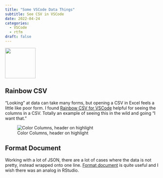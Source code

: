 ```yaml
---
title: "Some VSCode Data Things"
subtitle: See CSV in VSCode
date: 2022-04-24
categories:
  - VSCode
  - rtfm
draft: false
---
```


![](flower.svg){fig-align="center" width="100"}

## Rainbow CSV

"Looking" at data can take many forms, but opening a CSV in Excel feels a little like poor form. I found [Rainbow CSV for VSCode](https://marketplace.visualstudio.com/items?itemName=mechatroner.rainbow-csv) helpful for seeing the columns in a CSV. Totally an example of seeing this in the wild and going "I want that."

![Color Columns, header on highlight](rainbow-csv.png)

## Format Document

Working with a lot of JSON, there are a lot of cases where the data is not pretty, instead wrapped onto one line. [Format document](https://code.visualstudio.com/docs/editor/codebasics#_formatting) is quite useful and I wish there was an analog in RStudio.